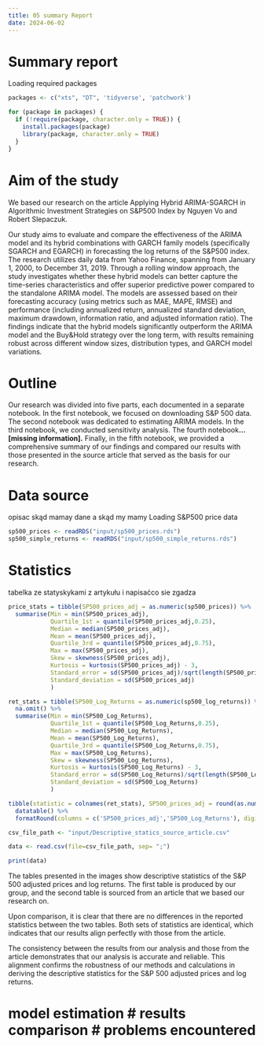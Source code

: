 ```yaml
---
title: 05 summary Report
date: 2024-06-02
---
```


# Summary report

Loading required packages

```r
packages <- c("xts", "DT", 'tidyverse', 'patchwork')

for (package in packages) {
  if (!require(package, character.only = TRUE)) {
    install.packages(package)
    library(package, character.only = TRUE)
  }
}
```

# Aim of the study

We based our research on the article Applying Hybrid ARIMA-SGARCH in Algorithmic Investment Strategies on S&P500 Index by Nguyen Vo and Robert Slepaczuk.

Our study aims to evaluate and compare the effectiveness of the ARIMA model and its hybrid combinations with GARCH family models (specifically SGARCH and EGARCH) in forecasting the log returns of the S&P500 index. The research utilizes daily data from Yahoo Finance, spanning from January 1, 2000, to December 31, 2019. Through a rolling window approach, the study investigates whether these hybrid models can better capture the time-series characteristics and offer superior predictive power compared to the standalone ARIMA model. The models are assessed based on their forecasting accuracy (using metrics such as MAE, MAPE, RMSE) and performance (including annualized return, annualized standard deviation, maximum drawdown, information ratio, and adjusted information ratio). The findings indicate that the hybrid models significantly outperform the ARIMA model and the Buy&Hold strategy over the long term, with results remaining robust across different window sizes, distribution types, and GARCH model variations.

# Outline

Our research was divided into five parts, each documented in a separate notebook. In the first notebook, we focused on downloading S&P 500 data. The second notebook was dedicated to estimating ARIMA models. In the third notebook, we conducted sensitivity analysis. The fourth notebook**... \[missing information\].** Finally, in the fifth notebook, we provided a comprehensive summary of our findings and compared our results with those presented in the source article that served as the basis for our research.

# Data source

opisac skąd mamay dane a skąd my mamy Loading S&P500 price data

```r
sp500_prices <- readRDS("input/sp500_prices.rds")
sp500_simple_returns <- readRDS("input/sp500_simple_returns.rds")
```

# Statistics

tabelka ze statyskykami z artykułu i napisaćco sie zgadza 

```r
price_stats = tibble(SP500_prices_adj = as.numeric(sp500_prices)) %>% 
  summarise(Min = min(SP500_prices_adj),
            Quartile_1st = quantile(SP500_prices_adj,0.25),
            Median = median(SP500_prices_adj),
            Mean = mean(SP500_prices_adj),
            Quartile_3rd = quantile(SP500_prices_adj,0.75),
            Max = max(SP500_prices_adj),
            Skew = skewness(SP500_prices_adj),
            Kurtosis = kurtosis(SP500_prices_adj) - 3,
            Standard_error = sd(SP500_prices_adj)/sqrt(length(SP500_prices_adj)),
            Standard_deviation = sd(SP500_prices_adj)
            )

ret_stats = tibble(SP500_Log_Returns = as.numeric(sp500_log_returns)) %>% 
  na.omit() %>% 
  summarise(Min = min(SP500_Log_Returns),
            Quartile_1st = quantile(SP500_Log_Returns,0.25),
            Median = median(SP500_Log_Returns),
            Mean = mean(SP500_Log_Returns),
            Quartile_3rd = quantile(SP500_Log_Returns,0.75),
            Max = max(SP500_Log_Returns),
            Skew = skewness(SP500_Log_Returns),
            Kurtosis = kurtosis(SP500_Log_Returns) - 3,
            Standard_error = sd(SP500_Log_Returns)/sqrt(length(SP500_Log_Returns)),
            Standard_deviation = sd(SP500_Log_Returns)
            )

tibble(statistic = colnames(ret_stats), SP500_prices_adj = round(as.numeric(price_stats),4), SP500_Log_Returns = round(as.numeric(ret_stats),4)) %>% 
  datatable() %>% 
  formatRound(columns = c('SP500_prices_adj','SP500_Log_Returns'), digits = 4)
```

```r
csv_file_path <- "input/Descriptive_statics_source_article.csv"

data <- read.csv(file=csv_file_path, sep= ";")

print(data)
```

The tables presented in the images show descriptive statistics of the S&P 500 adjusted prices and log returns. The first table is produced by our group, and the second table is sourced from an article that we based our research on.

Upon comparison, it is clear that there are no differences in the reported statistics between the two tables. Both sets of statistics are identical, which indicates that our results align perfectly with those from the article.

The consistency between the results from our analysis and those from the article demonstrates that our analysis is accurate and reliable. This alignment confirms the robustness of our methods and calculations in deriving the descriptive statistics for the S&P 500 adjusted prices and log returns.

# model estimation \# results comparison \# problems encountered
